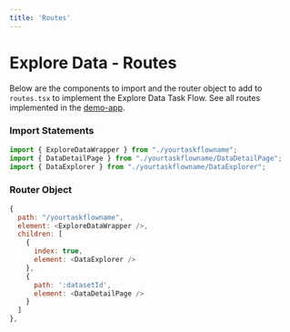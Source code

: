 ```yaml
---
title: 'Routes'
---
```


# Explore Data - Routes

Below are the components to import and the router object to add to `routes.tsx` to implement the Explore Data Task Flow. See all routes implemented in the [demo-app](https://github.com/strudel-science/strudel-kit/blob/main/strudel-demo-app/src/app/routes.tsx).

### Import Statements

```js
import { ExploreDataWrapper } from "./yourtaskflowname";
import { DataDetailPage } from "./yourtaskflowname/DataDetailPage";
import { DataExplorer } from "./yourtaskflowname/DataExplorer";
```

### Router Object

```js
{
  path: "/yourtaskflowname",
  element: <ExploreDataWrapper />,
  children: [
    {
      index: true,
      element: <DataExplorer />
    },
    {
      path: ':datasetId',
      element: <DataDetailPage />
    }
  ]
},
```
